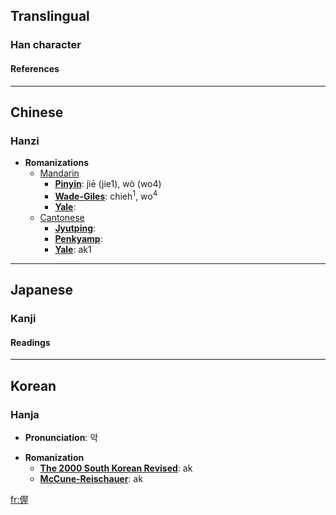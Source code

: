 ==Translingual==
===Han character===
{{Han char|rad=人|as=09|sn=11|four=2721<sub>4</sub>|canj=人尸一土 (OSMG)}}
====References====
{{Han ref|kx=0110.210|dkj=00853|dj=0236.050|hdz=10198.010|uh=5053|ud=20563|bh=D451|bd=54353}}
----

==Chinese==
===Hanzi===


* '''Romanizations'''
** [[Mandarin]]
*** '''[[Pinyin]]''': jiē (jie1), wò (wo4)
*** '''[[Wade-Giles]]''': chieh<sup>1</sup>, wo<sup>4</sup>
*** '''[[Yale]]''': 
**[[Cantonese]]
***'''[[Jyutping]]''':
***'''[[Penkyamp]]''': 
***'''[[Yale]]''': ak1


----
==Japanese==
===Kanji===
{{ja-kanji|grade=|rs=人09}}
====Readings====
{{ja-readings|on=[[あく]] (aku)|kun=[[かかはるさま]] (kakaharusama)}}


----
==Korean==
===Hanja===

* '''Pronunciation''': 악

* '''Romanization'''
** '''[[The 2000 South Korean Revised Romanization|The 2000 South Korean Revised]]''': ak
** '''[[McCune-Reischauer]]''': ak


[[fr:偓]]